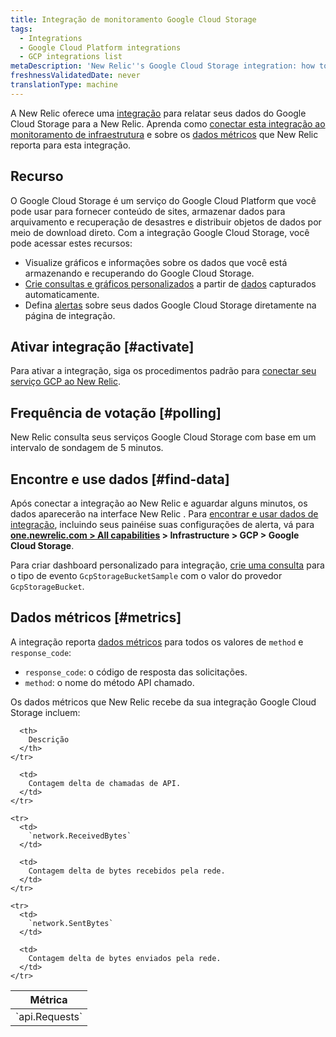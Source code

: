```yaml
---
title: Integração de monitoramento Google Cloud Storage
tags:
  - Integrations
  - Google Cloud Platform integrations
  - GCP integrations list
metaDescription: 'New Relic''s Google Cloud Storage integration: how to activate it and what data it reports.'
freshnessValidatedDate: never
translationType: machine
---
```


A New Relic oferece uma [integração](/docs/infrastructure/integrations-getting-started/getting-started/introduction-infrastructure-integrations) para relatar seus dados do Google Cloud Storage para a New Relic. Aprenda como [conectar esta integração ao monitoramento de infraestrutura](#connect) e sobre os [dados métricos](#metrics) que New Relic reporta para esta integração.

## Recurso

O Google Cloud Storage é um serviço do Google Cloud Platform que você pode usar para fornecer conteúdo de sites, armazenar dados para arquivamento e recuperação de desastres e distribuir objetos de dados por meio de download direto. Com a integração Google Cloud Storage, você pode acessar estes recursos:

* Visualize gráficos e informações sobre os dados que você está armazenando e recuperando do Google Cloud Storage.
* [Crie consultas e gráficos personalizados](/docs/using-new-relic/data/understand-data/query-new-relic-data) a partir de [dados](#metrics) capturados automaticamente.
* Defina [alertas](/docs/infrastructure/new-relic-infrastructure/infrastructure-alert-conditions/infrastructure-alerts-add-edit-or-view-host-alert-information#integration) sobre seus dados Google Cloud Storage diretamente na página de integração.

## Ativar integração [#activate]

Para ativar a integração, siga os procedimentos padrão para [conectar seu serviço GCP ao New Relic](/docs/connect-google-cloud-platform-services-infrastructure).

## Frequência de votação [#polling]

New Relic consulta seus serviços Google Cloud Storage com base em um intervalo de sondagem de 5 minutos.

## Encontre e use dados [#find-data]

Após conectar a integração ao New Relic e aguardar alguns minutos, os dados aparecerão na interface New Relic . Para [encontrar e usar dados de integração](/docs/telemetry-data-platform/understand-data/new-relic-data-types/), incluindo seus painéis<InlinePopover type="dashboards"/>e suas configurações de alerta, vá para <DNT>**[one.newrelic.com > All capabilities](https://one.newrelic.com/all-capabilities) > Infrastructure > GCP > Google Cloud Storage**</DNT>.

Para criar dashboard personalizado para integração, [crie uma consulta](/docs/integrations/new-relic-integrations/getting-started/use-integration-data-new-relic-insights) para o tipo de evento `GcpStorageBucketSample` com o valor do provedor `GcpStorageBucket`.

## Dados métricos [#metrics]

A integração reporta [dados métricos](/docs/telemetry-data-platform/understand-data/new-relic-data-types/#metrics) para todos os valores de `method` e `response_code`:

* `response_code`: o código de resposta das solicitações.
* `method`: o nome do método API chamado.

Os dados métricos que New Relic recebe da sua integração Google Cloud Storage incluem:

<table>
  <thead>
    <tr>
      <th style={{ width: "250px" }}>
        Métrica
      </th>

      <th>
        Descrição
      </th>
    </tr>
  </thead>

  <tbody>
    <tr>
      <td>
        `api.Requests`
      </td>

      <td>
        Contagem delta de chamadas de API.
      </td>
    </tr>

    <tr>
      <td>
        `network.ReceivedBytes`
      </td>

      <td>
        Contagem delta de bytes recebidos pela rede.
      </td>
    </tr>

    <tr>
      <td>
        `network.SentBytes`
      </td>

      <td>
        Contagem delta de bytes enviados pela rede.
      </td>
    </tr>
  </tbody>
</table>